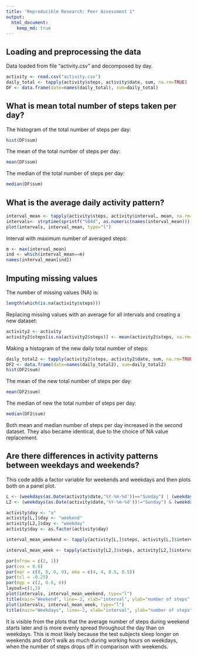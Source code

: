 ```yaml
---
title: "Reproducible Research: Peer Assessment 1"
output: 
  html_document:
    keep_md: true
---
```



## Loading and preprocessing the data
Data loaded from file "activity.csv" and decomposed by day.
```r
activity <- read.csv("activity.csv")
daily_total <- tapply(activity$steps, activity$date, sum, na.rm=TRUE)
DF <- data.frame(date=names(daily_total), sum=daily_total)
```


## What is mean total number of steps taken per day?
The histogram of the total number of steps per day:
```r
hist(DF$sum)

```

The mean of the total number of steps per day:
```r
mean(DF$sum)
```

The median of the total number of steps per day:
```r
median(DF$sum)
```

## What is the average daily activity pattern?
```r
interval_mean <- tapply(activity$steps, activity$interval, mean, na.rm=TRUE)
intervals<- strptime(sprintf("%04d", as.numeric(names(interval_mean))), format="%H%M")
plot(intervals, interval_mean, type="l")
```

Interval with maximum number of averaged steps:
```r
m <- max(interval_mean)
ind <- which(interval_mean==m)
names(interval_mean[ind])
```


## Imputing missing values
The number of missing values (NA) is:
```r
length(which(is.na(activity$steps)))
```
Replacing missing values with an average for all intervals and creating a new dataset:
```r
activity2 <- activity
activity2$steps[is.na(activity2$steps)] <- mean(activity2$steps, na.rm=TRUE)
```
Making a histogram of the new daily total number of steps:
```r
daily_total2 <- tapply(activity2$steps, activity2$date, sum, na.rm=TRUE)
DF2 <- data.frame(date=names(daily_total2), sum=daily_total2)
hist(DF2$sum)
```

The mean of the new total number of steps per day:
```r
mean(DF2$sum)
```

The median of new the total number of steps per day:
```r
median(DF2$sum)
```

Both mean and median number of steps per day increased in the second dataset. They also became identical, due to the choice of NA value replacement.

## Are there differences in activity patterns between weekdays and weekends?
This code adds a factor variable for weekends and weekdays and then plots both on a panel plot.

```r
L <- (weekdays(as.Date(activity$date,'%Y-%m-%d'))=="Sunday") | (weekdays(as.Date(activity$date,'%Y-%m-%d'))=="Saturday")
L2 <- (weekdays(as.Date(activity$date,'%Y-%m-%d'))!="Sunday") & (weekdays(as.Date(activity$date,'%Y-%m-%d'))!="Saturday")

activity$day <- "a"
activity[L,]$day <- "weekend"
activity[L2,]$day <- "weekday"
activity$day <- as.factor(activity$day)

interval_mean_weekend <- tapply(activity[L,]$steps, activity[L,]$interval, mean, na.rm=TRUE)

interval_mean_week <- tapply(activity[L2,]$steps, activity[L2,]$interval, mean, na.rm=TRUE)

par(mfrow = c(2, 1))
par(cex = 0.6)
par(mar = c(0, 0, 0, 0), oma = c(4, 4, 0.5, 0.5))
par(tcl = -0.25)
par(mgp = c(2, 0.6, 0))
layout=c(1,2)
plot(intervals, interval_mean_weekend, type="l")
title(main="Weekend", line=-2, xlab="interval", ylab="number of steps", cex.main=2.5)
plot(intervals, interval_mean_week, type="l")
title(main="Weekdays", line=-2, xlab="interval", ylab="number of steps", cex.main=2.5)
```

It is visible from the plots that the average number of steps during weekend starts later and is more evenly spread throughout the day than on weekdays. This is most likely because the test subjects sleep longer on weekends and don't walk as much during working hours on weekdays, when the number of steps drops off in comparison with weekends.


